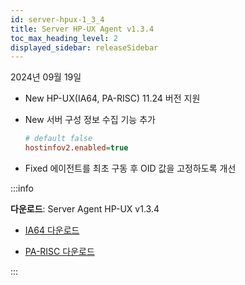```yaml
---
id: server-hpux-1_3_4
title: Server HP-UX Agent v1.3.4
toc_max_heading_level: 2
displayed_sidebar: releaseSidebar
---
```


2024년 09월 19일

- <Status priority='1'>New</Status> HP-UX(IA64, PA-RISC) 11.24 버전 지원

- <Status priority='1'>New</Status> 서버 구성 정보 수집 기능 추가

  ```ini title="whatap.conf"
  # default false
  hostinfov2.enabled=true
  ```

- <Status priority='0'>Fixed</Status> 에이전트를 최초 구동 후 OID 값을 고정하도록 개선

:::info 

**다운로드**: Server Agent HP-UX v1.3.4

- [IA64 다운로드](https://repo.whatap.io.s3-ap-northeast-2.amazonaws.com/hpux/ia64/11.23/whatap-infra.1.3.4.ia64.tar.gz)

- [PA-RISC 다운로드](https://repo.whatap.io.s3-ap-northeast-2.amazonaws.com/hpux/pa/11.23/whatap-infra.1.3.4.pa.tar.gz)

:::
